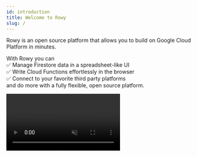 ```yaml
---
id: introduction
title: Welcome to Rowy
slug: /
---
```



Rowy is an open source platform that allows you to build on Google Cloud
Platform in minutes.

With Rowy you can  
✅ Manage Firestore data in a spreadsheet-like UI  
✅ Write Cloud Functions effortlessly in the browser  
✅ Connect to your favorite third party platforms  
and do more with a fully flexible, open source platform.

<Video url={videoUrl} playing loop muted playsinline />

## Quick try

Set up Rowy on your Google Cloud Platform or Firebase project with this
one-click deploy button.

[![Run on Google Cloud](https://deploy.cloud.run/button.svg)](https://deploy.cloud.run/?git_repo=https://github.com/rowyio/rowyRun.git)

Or you can read the [full installation guide](./setup/install).

## Join our community

We would love to connect and hear what you think!

[![Discord](https://img.shields.io/discord/853498675484819476?color=%234200FF&label=Discord&logo=discord&logoColor=%23FFFFFF&style=for-the-badge)](https://discord.gg/B8yAD5PDX4)
[![Twitter @rowyio](https://img.shields.io/badge/Twitter-%40rowyio-%231d9bf0?logo=twitter&logoColor=%23fff&style=for-the-badge)](https://twitter.com/rowyio)

You can also email us at [hello@rowy.io](hello@rowy.io)
